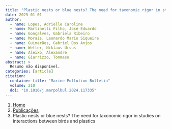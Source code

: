 ```yaml
---
title: "Plastic nests or blue nests? The need for taxonomic rigor in studies on interactions between birds and plastics"
date: 2025-01-01
author:
  - name: Lopes, Adrielle Caroline
  - name: Martinelli Filho, José Eduardo
  - name: Gonçalves, Gabriela Ribeiro
  - name: Morais, Leonardo Mario Siqueira
  - name: Guimarães, Gabriel Dos Anjos
  - name: Wetter, Niklaus Ursus
  - name: Aleixo, Alexandre
  - name: Giarrizzo, Tommaso
abstract: > 
  Resumo não disponível.
categories: [article]
citation: 
  container-title: "Marine Pollution Bulletin"
  volume: 210
  doi: "10.1016/j.marpolbul.2024.117335"
---
```


```{=html}
<nav aria-label="breadcrumb">
  <ol class="breadcrumb">
    <li class="breadcrumb-item"><a href="../../index.html">Home</a></li>
    <li class="breadcrumb-item"><a href="../index.html">Publicações</a></li>
    <li class="breadcrumb-item active" aria-current="page">Plastic nests or blue nests? The need for taxonomic rigor in studies on interactions between birds and plastics</li>
  </ol>
</nav>
```
